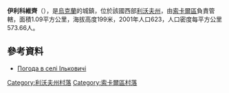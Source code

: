 {{coord|50|31|19|N|24|18|47|E|scale:100000|display=title}}

'''伊利科維齊'''（{{lang-uk|Ільковичі}}），是[[烏克蘭|烏克蘭]]的城鎮，位於該國西部[[利沃夫州|利沃夫州]]，由[[索卡爾區|索卡爾區]]負責管轄，面積1.09平方公里，海拔高度199米，2001年人口623，人口密度每平方公里573.66人。

==參考資料==
* [http://weather.in.ua/ua/l'vovskaja/9576 Погода в селі Ільковичі]{{Wayback|url=http://weather.in.ua/ua/l'vovskaja/9576 |date=20111221131840 }}

[[Category:利沃夫州村落|Category:利沃夫州村落]]
[[Category:索卡爾區村落|Category:索卡爾區村落]]


{{Lviv-geo-stub}}